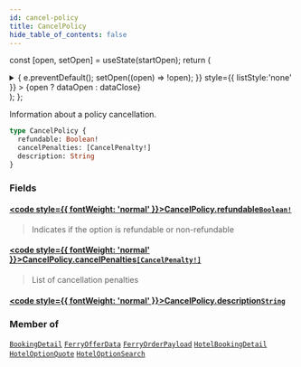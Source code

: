 ```yaml
---
id: cancel-policy
title: CancelPolicy
hide_table_of_contents: false
---
```






const [open, setOpen] = useState(startOpen);
return (
<details {...(open ? { open: true } : {})} className="details" style={{ border:'none', boxShadow:'none', background:'var(--ifm-background-color)' }}>
<summary
onClick={(e) => {
e.preventDefault();
setOpen((open) => !open);
}}
style={{ listStyle:'none' }} >
{open ? dataOpen : dataClose}
</summary>
{open && children}
</details>
);
};

Information about a policy cancellation.

```graphql
type CancelPolicy {
  refundable: Boolean!
  cancelPenalties: [CancelPenalty!]
  description: String
}
```

### Fields

#### [<code style={{ fontWeight: 'normal' }}>CancelPolicy.<b>refundable</b></code>](#)<Bullet />[`Boolean!`](/api/scalars/boolean) <Badge class="badge badge--secondary" text="non-null"/> <Badge class="badge badge--secondary" text="scalar"/>

> Indicates if the option is refundable or non-refundable

#### [<code style={{ fontWeight: 'normal' }}>CancelPolicy.<b>cancelPenalties</b></code>](#)<Bullet />[`[CancelPenalty!]`](/api/objects/cancel-penalty) <Badge class="badge badge--secondary" text="list"/> <Badge class="badge badge--secondary" text="object"/>

> List of cancellation penalties

#### [<code style={{ fontWeight: 'normal' }}>CancelPolicy.<b>description</b></code>](#)<Bullet />[`String`](/api/scalars/string) <Badge class="badge badge--secondary" text="scalar"/>

>

### Member of

[`BookingDetail`](/api/objects/booking-detail) <Badge class="badge badge--secondary" text="object"/><Bullet />[`FerryOfferData`](/api/objects/ferry-offer-data) <Badge class="badge badge--secondary" text="object"/><Bullet />[`FerryOrderPayload`](/api/objects/ferry-order-payload) <Badge class="badge badge--secondary" text="object"/><Bullet />[`HotelBookingDetail`](/api/objects/hotel-booking-detail) <Badge class="badge badge--secondary" text="object"/><Bullet />[`HotelOptionQuote`](/api/objects/hotel-option-quote) <Badge class="badge badge--secondary" text="object"/><Bullet />[`HotelOptionSearch`](/api/objects/hotel-option-search) <Badge class="badge badge--secondary" text="object"/>
